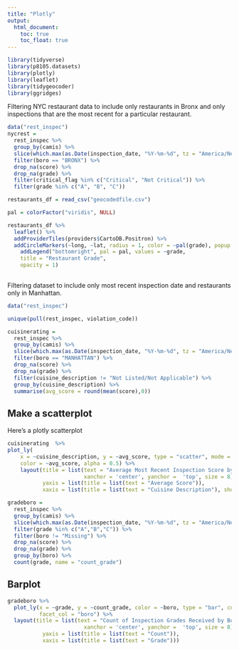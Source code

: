 ```yaml
---
title: "Plotly"
output: 
  html_document:
    toc: true
    toc_float: true
---
```


```r
library(tidyverse)
library(p8105.datasets)
library(plotly)
library(leaflet)
library(tidygeocoder)
library(ggridges)
```

Filtering NYC restaurant data to include only restaurants in Bronx and only inspections that are the most recent for a particular restaurant. 
```r
data("rest_inspec")
nycrest =
  rest_inspec %>%
  group_by(camis) %>%
  slice(which.max(as.Date(inspection_date, "%Y-%m-%d", tz = "America/New_York"))) %>%
  filter(boro == "BRONX") %>%
  drop_na(score) %>%
  drop_na(grade) %>%
  filter(critical_flag %in% c("Critical", "Not Critical")) %>%
  filter(grade %in% c("A", "B", "C"))
```

```r
restaurants_df = read_csv("geocodedfile.csv")

pal = colorFactor("viridis", NULL)

restaurants_df %>%
  leaflet() %>%
  addProviderTiles(providers$CartoDB.Positron) %>%
  addCircleMarkers(~long, ~lat, radius = 1, color = ~pal(grade), popup = ~restaurant_name) %>%
    addLegend("bottomright", pal = pal, values = ~grade,
    title = "Restaurant Grade",
    opacity = 1)
  
```

Filtering dataset to include only most recent inspection date and restaurants only in Manhattan. 
```r
data("rest_inspec")

unique(pull(rest_inspec, violation_code))

cuisinerating =
  rest_inspec %>%
  group_by(camis) %>%
  slice(which.max(as.Date(inspection_date, "%Y-%m-%d", tz = "America/New_York"))) %>%
  filter(boro == "MANHATTAN") %>%
  drop_na(score) %>%
  drop_na(grade) %>%
  filter(cuisine_description != "Not Listed/Not Applicable") %>%
  group_by(cuisine_description) %>%
  summarise(avg_score = round(mean(score),0))
```

## Make a scatterplot

Here's a plotly scatterplot

```r
cuisinerating  %>%
plot_ly(
    x = ~cuisine_description, y = ~avg_score, type = "scatter", mode = "markers",
    color = ~avg_score, alpha = 0.5) %>%
    layout(title = list(text = "Average Most Recent Inspection Score by Cuisine Type in Manhattan", 
                        xanchor = 'center', yanchor =  'top', size = 8),
           yaxis = list(title = list(text = "Average Score")), 
           xaxis = list(title = list(text = "Cuisine Description"), showticklabels = FALSE))
```

```r
gradeboro =
  rest_inspec %>%
  group_by(camis) %>%
  slice(which.max(as.Date(inspection_date, "%Y-%m-%d", tz = "America/New_York"))) %>%
  filter(grade %in% c("A","B","C")) %>%
  filter(boro != "Missing") %>%
  drop_na(score) %>%
  drop_na(grade) %>%
  group_by(boro) %>%
  count(grade, name = "count_grade")
```


## Barplot 

```r
gradeboro %>% 
  plot_ly(x = ~grade, y = ~count_grade, color = ~boro, type = "bar", colors = "viridis",
          facet_col = "boro") %>%
  layout(title = list(text = "Count of Inspection Grades Received by Borough", 
                        xanchor = 'center', yanchor =  'top', size = 8),
           yaxis = list(title = list(text = "Count")), 
           xaxis = list(title = list(text = "Grade")))
```
